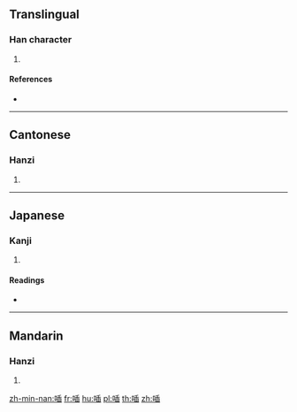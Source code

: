{{character info/new}}
==Translingual==

===Han character===
{{Han char|rn=30|rad=口|as=09|sn=12|four=61077|canj=RHJX|ids=⿰口臿}}

# {{defn|Han|sort=口09}}

====References====
* {{Han ref|kx=0199.200|dkj=03968|dj=0421.100|hdz=10656.080|uh=55A2|ud=21922|bh=D86C|bd=55404}}

----

==Cantonese==

===Hanzi===
{{yue-hanzi|jyut=|y=saap3}}

# {{defn|lang=yue|sort=口09}}

----

==Japanese==

===Kanji===
{{ja-kanji|grade=|rs=口09}}

# {{defn|lang=ja|sort=口09}}

====Readings====
* {{ja-readings|on=[[てふ]] (tefu), [[せふ]] (sefu), [[さふ]] (safu)|kun=[[おしやべり]] (oshiyaberi)}}

----

==Mandarin==

===Hanzi===
{{cmn-hanzi|pin=[[shà]] ([[sha4]])|wg=sha<sup>4</sup>}}

# {{defn|lang=cmn|sort=口09}}

[[zh-min-nan:喢]]
[[fr:喢]]
[[hu:喢]]
[[pl:喢]]
[[th:喢]]
[[zh:喢]]